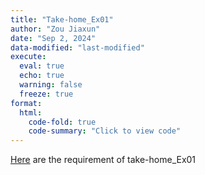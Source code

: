 ```yaml
---
title: "Take-home_Ex01"
author: "Zou Jiaxun"
date: "Sep 2, 2024"
data-modified: "last-modified"
execute: 
  eval: true
  echo: true
  warning: false
  freeze: true
format:
  html:
    code-fold: true
    code-summary: "Click to view code"
---
```


[Here](https://isss626-ay2024-25aug.netlify.app/take-home_ex01) are the requirement of take-home_Ex01
